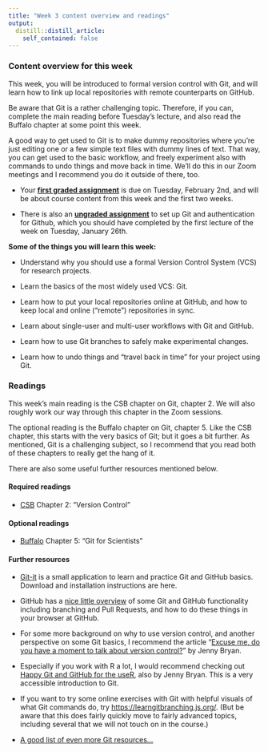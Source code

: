 ```yaml
---
title: "Week 3 content overview and readings"
output:
  distill::distill_article:
    self_contained: false
---
```


### Content overview for this week

This week, you will be introduced to formal version control with Git,
and will learn how to link up local repositories with remote counterparts on GitHub. 

Be aware that Git is a rather challenging topic.
Therefore, if you can, complete the main reading before Tuesday's lecture,
and also read the Buffalo chapter at some point this week.

A good way to get used to Git is to make dummy repositories where you're just
editing one or a few simple text files with dummy lines of text.
That way, you can get used to the basic workflow,
and freely experiment also with commands to undo things and move back in time.
We'll do this in our Zoom meetings and I recommend you do it outside of there, too. 

- Your **[first graded assignment](../../w03_GA_git.html)**
  is due on Tuesday, February 2nd,
  and will be about course content from this week and the first two weeks.

- There is also an **[ungraded assignment](../../w03_UA_git-setup.html)**
  to set up Git and authentication for Github,
  which you should have completed by the first lecture of the week on Tuesday, January 26th.

**Some of the things you will learn this week:**

- Understand why you should use a formal Version Control System (VCS) for research projects.

- Learn the basics of the most widely used VCS: Git.

- Learn how to put your local repositories online at GitHub,
  and how to keep local and online ("remote") repositories in sync.

- Learn about single-user and multi-user workflows with Git and GitHub.

- Learn how to use Git branches to safely make experimental changes.

- Learn how to undo things and "travel back in time" for your project using Git.

### Readings

This week's main reading is the CSB chapter on Git, chapter 2.
We will also roughly work our way through this chapter in the Zoom sessions.

The optional reading is the Buffalo chapter on Git, chapter 5.
Like the CSB chapter, this starts with the very basics of Git; but it goes a bit further.
As mentioned, Git is a challenging subject,
so I recommend that you read both of these chapters to really get the hang of it.

There are also some useful further resources mentioned below.

#### Required readings

- [CSB](https://library.ohio-state.edu/record=b8624007~S7)
  Chapter 2: "Version Control"
  
#### Optional readings

- [Buffalo](https://library.ohio-state.edu/record=b8538907~S7)
  Chapter 5: "Git for Scientists"
  
#### Further resources

- [Git-it](https://github.com/jlord/git-it-electron#git-it)
  is a small application to learn and practice Git and GitHub basics.
  Download and installation instructions are here.

- GitHub has a
  [nice little overview](https://guides.github.com/activities/hello-world/)
  of some Git and GitHub functionality including branching and Pull Requests,
  and how to do these things in your browser at GitHub. 

- For some more background on why to use version control,
  and another perspective on some Git basics,
  I recommend the article
  "[Excuse me, do you have a moment to talk about version control?](https://peerj.com/preprints/3159)"
  by Jenny Bryan.

- Especially if you work with R a lot, I would recommend checking out
  [Happy Git and GitHub for the useR](https://happygitwithr.com/),
  also by Jenny Bryan.
  This is a very accessible introduction to Git.

- If you want to try some online exercises with Git with helpful visuals of what
  Git commands do, try <https://learngitbranching.js.org/>.
  (But be aware that this does fairly quickly move to fairly advanced topics,
  including several that we will not touch on in the course.)
  
- [A good list of even more Git resources...](https://gist.github.com/jaseemabid/1321592)
